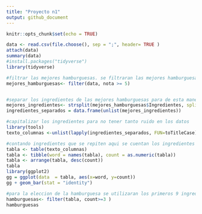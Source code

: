 ```yaml
---
title: "Proyecto n1"
output: github_document
---
```


```r
knitr::opts_chunk$set(echo = TRUE)
```

```r

data <- read.csv(file.choose(), sep = ";", header= TRUE )
attach(data)
summary(data)
#install.packages("tidyverse")
library(tidyverse)

#filtrar las mejores hamburguesas. se filtraran las mejores hamburguesas para asi ver de primera cuales son las que tienen mejores calificaciones
mejores_hamburguesas<- filter(data, nota >= 5)


#separar los ingredientes de las mejores hamburguesas para de esta manera tener todos los ingredientes separados y poder ver cuales son los mejores
mejores_ingredientes<- strsplit(mejores_hamburguesas$Ingredientes, split=",") 
ingredientes_separados = data.frame(unlist(mejores_ingredientes))

#capitalizar los ingredientes para no tener tanto ruido en los datos
library(tools)
texto_columnas <-unlist(lapply(ingredientes_separados, FUN=toTitleCase))

#contando ingredientes que se repiten aqui se cuentan los ingredientes que mas se repiten para asi tener la frecuencia de estos
tabla <- table(texto_columnas)
tabla <- tibble(word = names(tabla), count = as.numeric(tabla))
tabla <- arrange(tabla, desc(count))
tabla
library(ggplot2)
gg = ggplot(data  = tabla, aes(x=word, y=count))
gg + geom_bar(stat = "identity")

#para la eleccion de la hamburguesa se utilizaran los primeros 9 ingredientes,pan de hamburguesa y hamburguesa ya que estas son por defecto las mas utilizadas en el mercado
hamburguesas<- filter(tabla, count>=3 )
hamburguesas

```
